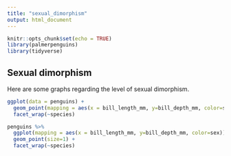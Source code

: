 ```yaml
---
title: "sexual_dimorphism"
output: html_document
---
```


```r
knitr::opts_chunk$set(echo = TRUE)
library(palmerpenguins)
library(tidyverse)
```

## Sexual dimorphism

Here are some graphs regarding the level of sexual dimorphism.

```r
ggplot(data = penguins) + 
  geom_point(mapping = aes(x = bill_length_mm, y=bill_depth_mm, color=sex)) + 
  facet_wrap(~species)
```

```r
penguins %>%
  ggplot(mapping = aes(x = bill_length_mm, y=bill_depth_mm, color=sex)) +
  geom_point(size=1) +
  facet_wrap(~species)
```

